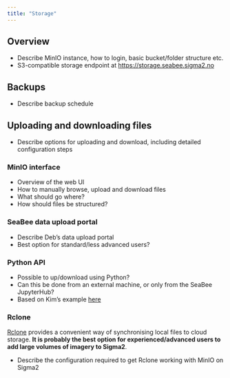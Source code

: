 ```yaml
---
title: "Storage"
---
```


## Overview

 * Describe MinIO instance, how to login, basic bucket/folder structure etc.
 * S3-compatible storage endpoint at <https://storage.seabee.sigma2.no>

## Backups

 * Describe backup schedule

## Uploading and downloading files

 * Describe options for uploading and download, including detailed configuration steps

### MinIO interface

 * Overview of the web UI
 * How to manually browse, upload and download files
 * What should go where?
 * How should files be structured?

### SeaBee data upload portal

 * Describe Deb's data upload portal
 * Best option for standard/less advanced users?

### Python API

 * Possible to up/download using Python?
 * Can this be done from an external machine, or only from the SeaBee JupyterHub?
 * Based on Kim's example [here](https://nbviewer.org/github/SeaBee-no/snippets/blob/main/storage.ipynb)

### Rclone

[Rclone](https://rclone.org/) provides a convenient way of synchronising local files to cloud storage. **It is probably the best option for experienced/advanced users to add large volumes of imagery to Sigma2**.

 * Describe the configuration required to get Rclone working with MinIO on Sigma2
